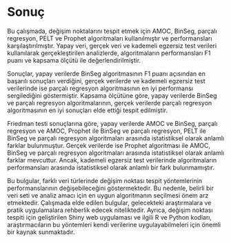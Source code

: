 # Sonuç 

Bu çalışmada, değişim noktalarını tespit etmek için AMOC, BinSeg, parçalı regresyon, PELT ve Prophet algoritmaları kullanılmıştır ve performansları karşılaştırılmıştır. Yapay veri, gerçek veri ve kademeli egzersiz test verileri kullanılarak gerçekleştirilen analizlerde, algoritmaların performansları F1 puanı ve kapsama ölçütü ile değerlendirilmiştir.

Sonuçlar, yapay verilerde BinSeg algoritmasının F1 puanı açısından en başarılı sonuçları verdiğini, gerçek verilerde ve kademeli egzersiz test verilerinde ise parçalı regresyon algoritmasının en iyi performansı sergilediğini göstermiştir. Kapsama ölçütüne göre, yapay verilerde BinSeg ve parçalı regresyon algoritmalarının, gerçek verilerde  parçalı regresyon algoritmasının en iyi sonuçları elde ettiği tespit edilmiştir.

Friedman testi sonuçlarına göre, yapay verilerde AMOC ve BinSeg, parçalı regresyon ve AMOC, Prophet ile BinSeg ve parçalı regresyon, PELT ile BinSeg ve parçalı regresyon algoritmaları arasında istatistiksel olarak anlamlı farklar bulunmuştur. Gerçek verilerde ise Prophet algoritması ile AMOC, BinSeg ve parçalı regresyon algoritmaları arasında istatistiksel olarak anlamlı farklar mevcuttur. Ancak, kademeli egzersiz test verilerinde algoritmaların performansları arasında istatistiksel olarak anlamlı bir fark bulunmamıştır.

Bu bulgular, farklı veri türlerinde değişim noktası tespit yöntemlerinin performanslarının değişebileceğini göstermektedir. Bu nedenle, belirli bir veri seti ve analiz amacı için en uygun algoritmanın seçilmesi önem arz etmektedir. Çalışmada elde edilen bulgular, gelecekteki araştırmalara ve pratik uygulamalara rehberlik edecek niteliktedir. Ayrıca, değişim noktası tespiti için geliştirilen Shiny web uygulaması ve ilgili R ve Python kodları, araştırmacıların bu yöntemleri kendi verilerine uygulayabilmeleri için önemli bir kaynak sunmaktadır.

